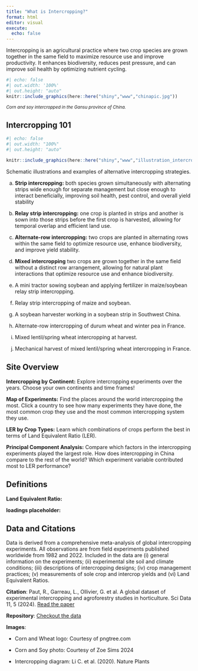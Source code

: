 ```yaml
---
title: "What is Intercropping?"
format: html
editor: visual
execute:
  echo: false
---
```


Intercropping is an agricultural practice where two crop species are grown together in the same field to maximize resource use and improve productivity. It enhances biodiversity, reduces pest pressure, and can improve soil health by optimizing nutrient cycling.

```r
#| echo: false
#| out.width: '100%'
#| out.height: "auto"
knitr::include_graphics(here::here("shiny","www","chinapic.jpg"))
```

<small>*Corn and soy intercropped in the Gansu province of China.*</small>

::: panel-tabset
## Intercropping 101

```r
#| echo: false
#| out.width: "100%"
#| out.height: "auto"

knitr::include_graphics(here::here("shiny","www","illustration_intercropping.png"))
```

Schematic illustrations and examples of alternative intercropping strategies.

a.  **Strip intercropping:** both species grown simultaneously with alternating strips wide enough for separate management but close enough to interact beneficially, improving soil health, pest control, and overall yield stability

b.  **Relay strip intercropping:** one crop is planted in strips and another is sown into those strips before the first crop is harvested, allowing for temporal overlap and efficient land use.

c.  **Alternate-row intercropping:** two crops are planted in alternating rows within the same field to optimize resource use, enhance biodiversity, and improve yield stability.

d.  **Mixed intercropping** two crops are grown together in the same field without a distinct row arrangement, allowing for natural plant interactions that optimize resource use and enhance biodiversity.

e.  A mini tractor sowing soybean and applying fertilizer in maize/soybean relay strip intercropping.

f.  Relay strip intercropping of maize and soybean.

g.  A soybean harvester working in a soybean strip in Southwest China.

h.  Alternate-row intercropping of durum wheat and winter pea in France.

i.  Mixed lentil/spring wheat intercropping at harvest.

j.  Mechanical harvest of mixed lentil/spring wheat intercropping in France.

## Site Overview

**Intercropping by Continent:** Explore intercropping experiments over the years. Choose your own continents and time frames!

**Map of Experiments:** Find the places around the world intercropping the most. Click a country to see how many experiments they have done, the most common crop they use and the most common intercropping system they use.

**LER by Crop Types:** Learn which combinations of crops perform the best in terms of Land Equivalent Ratio (LER).

**Principal Component Analysis:** Compare which factors in the intercropping experiments played the largest role. How does intercropping in China compare to the rest of the world? Which experiment variable contributed most to LER performance?


## Definitions

**Land Equivalent Ratio:** 

**loadings placeholder:** 


## Data and Citations


Data is derived from a comprehensive meta-analysis of global intercropping experiments. All observations are from field experiments published worldwide from 1982 and 2022. Included in the data are (i) general information on the experiments; (ii) experimental site soil and climate conditions; (iii) descriptions of intercropping designs; (iv) crop management practices; (v) measurements of sole crop and intercrop yields and (vi) Land Equivalent Ratios.

**Citation**: Paut, R., Garreau, L., Ollivier, G. et al. A global dataset of experimental intercropping and agroforestry studies in horticulture. Sci Data 11, 5 (2024). <a href="https://www.nature.com/articles/s41597-023-02831-7" target="_blank">Read the paper</a>

**Repository**: <a href="https://entrepot.recherche.data.gouv.fr/dataset.xhtml?persistentId=doi:10.57745/HV33V1" target="_blank">Checkout the data</a>

**Images**:

-   Corn and Wheat logo: Courtesy of pngtree.com

-   Corn and Soy photo: Courtesy of Zoe Sims 2024

-   Intercropping diagram: Li C. et al. (2020). Nature Plants
:::
